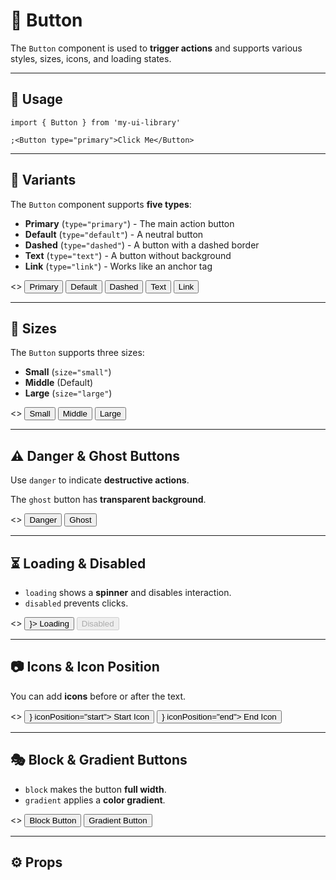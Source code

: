 
<Meta title="Components/Button" component={Button} />

# 🔘 Button

The `Button` component is used to **trigger actions** and supports various styles, sizes, icons, and loading states.

---

## 📌 **Usage**

```tsx
import { Button } from 'my-ui-library'

;<Button type="primary">Click Me</Button>
```

---

## 🎨 **Variants**

The `Button` component supports **five types**:

- **Primary** (`type="primary"`) - The main action button
- **Default** (`type="default"`) - A neutral button
- **Dashed** (`type="dashed"`) - A button with a dashed border
- **Text** (`type="text"`) - A button without background
- **Link** (`type="link"`) - Works like an anchor tag

<Canvas>
  <Story name="Button Variants">
    <>
      <Button type="primary">Primary</Button>
      <Button type="default">Default</Button>
      <Button type="dashed">Dashed</Button>
      <Button type="text">Text</Button>
      <Button type="link" href="https://example.com">
        Link
      </Button>
    </>
  </Story>
</Canvas>

---

## 🔷 **Sizes**

The `Button` supports three sizes:

- **Small** (`size="small"`)
- **Middle** (Default)
- **Large** (`size="large"`)

<Canvas>
  <Story name="Button Sizes">
    <>
      <Button size="small">Small</Button>
      <Button size="middle">Middle</Button>
      <Button size="large">Large</Button>
    </>
  </Story>
</Canvas>

---

## ⚠ **Danger & Ghost Buttons**

Use `danger` to indicate **destructive actions**.

The `ghost` button has **transparent background**.

<Canvas>
  <Story name="Danger & Ghost Buttons">
    <>
      <Button type="primary" danger>
        Danger
      </Button>
      <Button type="default" ghost>
        Ghost
      </Button>
    </>
  </Story>
</Canvas>

---

## ⏳ **Loading & Disabled**

- `loading` shows a **spinner** and disables interaction.
- `disabled` prevents clicks.

<Canvas>
  <Story name="Loading & Disabled">
    <>
      <Button type="primary" loading icon={<ArrowPathIcon className="h-5 w-5 animate-spin" />}>
        Loading
      </Button>
      <Button type="primary" disabled>
        Disabled
      </Button>
    </>
  </Story>
</Canvas>

---

## 📷 **Icons & Icon Position**

You can add **icons** before or after the text.

<Canvas>
  <Story name="Buttons with Icons">
    <>
      <Button icon={<ArrowPathIcon className="h-5 w-5" />} iconPosition="start">
        Start Icon
      </Button>
      <Button icon={<ArrowPathIcon className="h-5 w-5" />} iconPosition="end">
        End Icon
      </Button>
    </>
  </Story>
</Canvas>

---

## 🎭 **Block & Gradient Buttons**

- `block` makes the button **full width**.
- `gradient` applies a **color gradient**.

<Canvas>
  <Story name="Block & Gradient">
    <>
      <Button block>Block Button</Button>
      <Button gradient>Gradient Button</Button>
    </>
  </Story>
</Canvas>

---

## ⚙ **Props**

<ArgsTable of={Button} />
